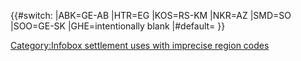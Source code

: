 {{#switch:{{{1|}}}
|ABK=GE-AB
|HTR=EG
|KOS=RS-KM
|NKR=AZ
|SMD=SO
|SOO=GE-SK
|GHE=<noinclude>intentionally blank</noinclude>
|#default=<includeonly>[[Category:Infobox settlement uses with imprecise region codes]]</includeonly>
}}<noinclude>{{Documentation}}</noinclude>